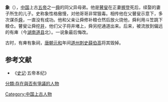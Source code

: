 '''象'''（{{bd|？||？||}}），[[中国|中国]]上古[[五帝|五帝]]之一[[舜|舜]]的同父异母弟。他是[[瞽叟|瞽叟]]在正妻[[握登|握登]]死后，续娶的妻子所生的儿子。史称象性格傲慢，对他哥哥非常狠毒。相传他在父瞽叟示意下，多次谋杀[[舜|舜]]，一直没有成功。他和父亲让舜修补粮仓然后放火烧他，舜利用斗笠跳下粮仓。瞽叟让舜挖[[井|井]]，他们父子将井堵上，舜另挖通道出来。后来，被流放到偏远的有庳（今[[湖南|湖南]][[道县|道县]]北）。一说象最后悔改。

古时，有庳有象祠，[[唐朝|唐朝]][[元和_(唐朝)|元和]]年间[[道州|道州]][[刺史|刺史]][[薛伯高|薛伯高]]将其毁掉。

==参考文献==
*《[[史记|史记]]·五帝本纪》

{{Saint-stub}}

[[Category:中国上古人物|Category:中国上古人物]]
[[分類:存在與否有爭議的人物|分類:存在與否有爭議的人物]]